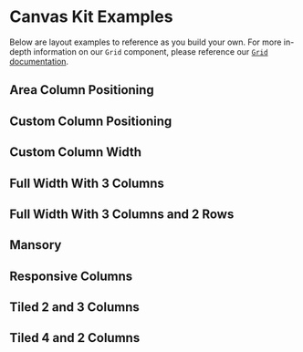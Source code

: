 

<Meta title="Examples/Layouts" />

# Canvas Kit Examples

Below are layout examples to reference as you build your own. For more in-depth information on our
`Grid` component, please reference our
[`Grid` documentation](https://workday.github.io/canvas-kit//?path=/docs/components-containers-grid--basic).

## Area Column Positioning

<ExampleCodeBlock code={AreaColumnPositioning} />

## Custom Column Positioning

<ExampleCodeBlock code={CustomColumnPositioning} />

## Custom Column Width

<ExampleCodeBlock code={CustomColumnWidth} />

## Full Width With 3 Columns

<ExampleCodeBlock code={FullWidthWith3Columns} />

## Full Width With 3 Columns and 2 Rows

<ExampleCodeBlock code={FullWidthWith3Columns2Rows} />

## Mansory

<ExampleCodeBlock code={Masonry} />

## Responsive Columns

<ExampleCodeBlock code={ResponsiveColumns} />

## Tiled 2 and 3 Columns

<ExampleCodeBlock code={Tiled2and3Columns} />

## Tiled 4 and 2 Columns

<ExampleCodeBlock code={Tiled4and2Columns} />
